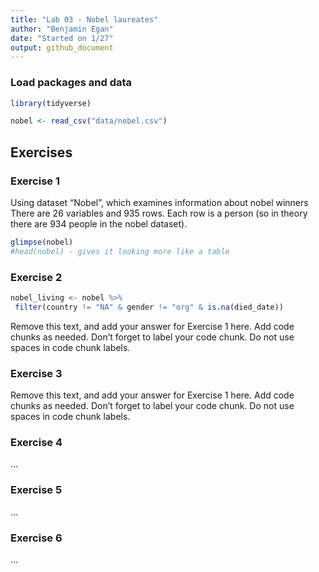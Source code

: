 ```yaml
---
title: "Lab 03 - Nobel laureates"
author: "Benjamin Egan"
date: "Started on 1/27"
output: github_document
---
```


### Load packages and data

```r
library(tidyverse) 
```

```r
nobel <- read_csv("data/nobel.csv")
```

## Exercises

### Exercise 1

Using dataset "Nobel", which examines information about nobel winners
There are 26 variables and 935 rows. Each row is a person (so in theory there are 934 people in the nobel dataset).

```r

glimpse(nobel)
#head(nobel) - gives it looking more like a table

```

### Exercise 2


``` r

nobel_living <- nobel %>%
 filter(country != "NA" & gender != "org" & is.na(died_date)) 
```

Remove this text, and add your answer for Exercise 1 here.
Add code chunks as needed.
Don't forget to label your code chunk.
Do not use spaces in code chunk labels.

### Exercise 3

Remove this text, and add your answer for Exercise 1 here.
Add code chunks as needed.
Don't forget to label your code chunk.
Do not use spaces in code chunk labels.

### Exercise 4

...

### Exercise 5

...

### Exercise 6

...
